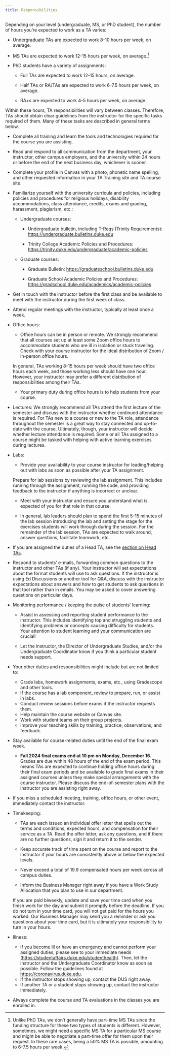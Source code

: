 ```yaml
---
title: Responsibilities
---
```


Depending on your level (undergraduate, MS, or PhD student), the number of hours you're expected to work as a TA varies:

-   Undergraduate TAs are expected to work 8-10 hours per week, on average.

-   MS TAs are expected to work 12-15 hours per week, on average.[^responsibilities-1]

-   PhD students have a variety of assignments:

    -   Full TAs are expected to work 12-15 hours, on average.

    -   Half TAs or RA/TAs are expected to work 6-7.5 hours per week, on average.

    -   RA+s are expected to work 4-5 hours per week, on average.

[^responsibilities-1]: Unlike PhD TAs, we don't generally have part-time MS TAs since the funding structure for these two types of students is different. However, sometimes, we might need a specific MS TA for a particular MS course and might be able to negotiate a part-time offer for them upon their request. In these rare cases, being a 50% MS TA is possible, amounting to 6-7.5 hours per week.

Within these hours, TA responsibilities will vary between classes. Therefore, TAs should obtain clear guidelines from the instructor for the specific tasks required of them. Many of these tasks are described in general terms below.

-   Complete all training and learn the tools and technologies required for the course you are assisting.

-   Read and respond to all communication from the department, your instructor, other campus employers, and the university within 24 hours or before the end of the next business day, whichever is sooner.

-   Complete your profile in Canvas with a photo, phonetic name spelling, and other requested information in your TA Training site and TA course site.

-   Familiarize yourself with the university curricula and policies, including policies and procedures for religious holidays, disability accommodations, class attendance, credits, exams and grading, harassment, plagiarism, etc.:

    -   Undergraduate courses:

        -   Undergraduate bulletin, including T-Reqs (Trinity Requirements): <https://undergraduate.bulletins.duke.edu>

        -   Trinity College Academic Policies and Procedures: <https://trinity.duke.edu/undergraduate/academic-policies>

    -   Graduate courses:

        -   Graduate Bulletin: [https://graduateschool.bulletins.duke.edu](https://graduateschool.bulletins.duke.edu/){.uri}

        -   Graduate School Academic Policies and Procedures: <https://gradschool.duke.edu/academics/academic-policies>

-   Get in touch with the instructor before the first class and be available to meet with the instructor during the first week of class.

-   Attend regular meetings with the instructor, typically at least once a week.

-   Office hours:

    -   Office hours can be in person or remote. We strongly recommend that all courses set up at least some Zoom office hours to accommodate students who are ill in isolation or stuck traveling. Check with your course instructor for the ideal distribution of Zoom / in-person office hours.

    In general, TAs working 8-15 hours per week should have two office hours each week, and those working less should have one hour. However, your instructor may prefer a different distribution of responsibilities among their TAs.

    -   Your primary duty during office hours is to help students from your course.

-   Lectures: We strongly recommend all TAs attend the first lecture of the semester and discuss with the instructor whether continued attendance is required. For TAs new to a course or new to the TA role, attendance throughout the semester is a great way to stay connected and up-to-date with the course. Ultimately, though, your instructor will decide whether lecture attendance is required. Some or all TAs assigned to a course might be tasked with helping with active learning exercises during lectures.

-   Labs:

    -   Provide your availability to your course instructor for leading/helping out with labs as soon as possible after your TA assignment.

    Prepare for lab sessions by reviewing the lab assignment. This includes running through the assignment, running the code, and providing feedback to the instructor if anything is incorrect or unclear.

    -   Meet with your instructor and ensure you understand what is expected of you for that role in that course.

    -   In general, lab leaders should plan to spend the first 5-15 minutes of the lab session introducing the lab and setting the stage for the exercises students will work through during the session. For the remainder of the lab session, TAs are expected to walk around, answer questions, facilitate teamwork, etc.

-   If you are assigned the duties of a Head TA, see the [section on Head TAs](https://dukestatsci.github.io/ta-manual/head-ta.html).

-   Respond to students' e-mails, forwarding common questions to the instructor and other TAs (if any). Your instructor will set expectations about the format students will use to ask questions. If the instructor is using Ed Discussions or another tool for Q&A, discuss with the instructor expectations about answers and how to get students to ask questions in that tool rather than in emails. You may be asked to cover answering questions on particular days.

-   Monitoring performance / keeping the pulse of students' learning:

    -   Assist in assessing and reporting student performance to the instructor. This includes identifying top and struggling students and identifying problems or concepts causing difficulty for students. Your attention to student learning and your communication are crucial!

    - Let the instructor, the Director of Undergraduate Studies, and/or the Undergraduate Coordinator know if you think a particular student needs support.

-   Your other duties and responsibilities might include but are not limited to:

    -   Grade labs, homework assignments, exams, etc., using Gradescope and other tools.
    -   If the course has a lab component, review to prepare, run, or assist in labs.
    -   Conduct review sessions before exams if the instructor requests them.
    -   Help maintain the course website or Canvas site.
    -   Work with student teams on their group projects.
    -   Improve your teaching skills by training, practice, observations, and feedback.

-   Stay available for course-related duties until the end of the final exam week.

    -   **Fall 2024 final exams end at 10 pm on Monday, December 16.** Grades are due within 48 hours of the end of the exam period. This means TAs are expected to continue holding office hours during their final exam periods and be available to grade final exams in their assigned courses unless they make special arrangements with the course instructor. Please discuss the end-of-semester plans with the instructor you are assisting right away.

-   If you miss a scheduled meeting, training, office hours, or other event, immediately contact the instructor.

-   Timekeeping:

    -   TAs are each issued an individual offer letter that spells out the terms and conditions, expected hours, and compensation for their service as a TA. Read the offer letter, ask any questions, and if there are no further questions, sign it and return it to the sender.

    -   Keep accurate track of time spent on the course and report to the instructor if your hours are consistently above or below the expected levels.

    -   Never exceed a total of 19.9 compensated hours per week across all campus duties.

    -   Inform the Business Manager right away if you have a Work Study Allocation that you plan to use in our department.

    If you are paid biweekly, update and save your time card when you finish work for the day and submit it promptly before the deadline. If you do not turn in your time card, you will not get paid for the hours you worked. Our Business Manager may send you a reminder or ask you questions about your time card, but it is ultimately your responsibility to turn in your hours.

-   Illness:

    -   If you become ill or have an emergency and cannot perform your assigned duties, please see to your immediate needs (<https://studentaffairs.duke.edu/studenthealth>). Then, let the instructor and the Undergraduate Coordinator know as soon as possible. Follow the guidelines found at <https://coronavirus.duke.edu>.
    -   If the instructor stops showing up, contact the DUS right away.
    -   If another TA or a student stops showing up, contact the instructor immediately.

-   Always complete the course and TA evaluations in the classes you are enrolled in.